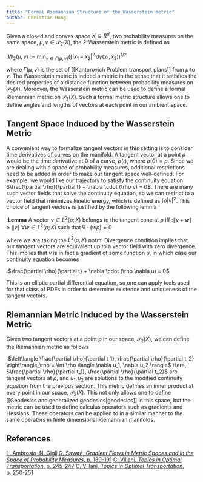 ```yaml
---
title: "Formal Riemannian Structure of the Wasserstein metric"
author: Christian Hong
---
```


Given a closed and convex space $X \subseteq R^d$, two probability measures on the same space, $\mu, \nu \in \mathcal{P}_2(X)$, the 2-Wasserstein metric is defined as

:$W_2(\mu, \nu) := \min_{\gamma \in \Gamma(\mu, \nu)} \left( \int |x_1 - x_2|^2 \, d\gamma(x_1, x_2) \right)^{1/2}$

where $\Gamma(\mu, \nu)$ is the set of \[\[Kantorovich Problem\|transport plans\]\] from $\mu$ to $\nu$. The Wasserstein metric is indeed a metric in the sense that it satisfies the desired properties of a distance function between probability measures on $\mathcal{P}_2(X)$. Moreover, the Wasserstein metric can be used to define a formal Riemannian metric on $\mathcal{P}_2(X)$. Such a formal metric structure allows one to define angles and lengths of vectors at each point in our ambient space.

## Tangent Space Induced by the Wasserstein Metric

A convenient way to formalize tangent vectors in this setting is to consider time derivatives of curves on the manifold. A tangent vector at a point $\rho$ would be the time derivative at 0 of a curve, $\rho(t)$, where $\rho(0) = \rho$<ref name="Villani1"/>. Since we are dealing with a space of probability measures, additional restrictions need to be added in order to make our tangent space well-defined. For example, we would like our trajectory to satisfy the continuity equation $\frac{\partial \rho}{\partial t} + \nabla \cdot (\rho v) = 0$. There are many such vector fields that solve the continuity equation, so we can restrict to a vector field that minimizes kinetic energy, which is defined as $\int \rho|v|^2$. This choice of tangent vectors is justified by the following lemma

:**Lemma**<ref name="Ambrosio, Gigli, Savaré"/> A vector $v \in L^2(\rho; X)$ belongs to the tangent cone at $\rho$ iff :$\lVert v + w \rVert \ge \lVert v \rVert \; \forall w \in L^2(\rho; X) \; \mbox{such that} \; \nabla \cdot (w\rho) = 0$

where we are taking the $L^2(\rho, X)$ norm. Divergence condition implies that our tangent vectors are equivalent up to a vector field with zero divergence. This implies that $v$ is in fact a gradient of some function $u$, in which case our continuity equation becomes

:$\frac{\partial \rho}{\partial t} + \nabla \cdot (\rho \nabla u) = 0$<ref name="Villani1"/>

This is an elliptic partial differential equation, so one can apply tools used for that class of PDEs in order to determine existence and uniqueness of the tangent vectors.

## Riemannian Metric Induced by the Wasserstein Metric

Given two tangent vectors at a point $\rho$ in our space, $\mathcal{P}_2(X)$, we can define the Riemannian metric as follows

:$\left\langle \frac{\partial \rho}{\partial t_1}, \frac{\partial \rho}{\partial t_2} \right\rangle_\rho = \int \rho \langle \nabla u_1, \nabla u_2 \rangle$<ref name="Villani2" /> Here, $\frac{\partial \rho}{\partial t_1}, \frac{\partial \rho}{\partial t_2}$ are tangent vectors at $\rho$, and $u_1, u_2$ are solutions to the modified continuity equation from the previous section. This metric defines an inner product at every point in our space, $\mathcal{P}_2(X)$. This not only allows one to define \[\[Geodesics and generalized geodesics\|geodesics\]\] in this space, but the metric can be used to define calculus operators such as gradients and Hessians. These operators can be applied to in a similar manner to the same operators in finite dimensional Riemannian manifolds.

## References

<references> <ref name="Ambrosio, Gigli, Savaré ">[L. Ambrosio, N. Gigli,G. Savaré, *Gradient Flows in Metric Spaces and in the Space of Probability Measures*, p. 189-191](https://link.springer.com/content/pdf/10.1007%2Fb137080.pdf)</ref> <ref name="Villani1">[C. Villani, *Topics in Optimal Transportation*, p. 245-247](https://people.math.gatech.edu/~gangbo/Cedric-Villani.pdf)</ref> <ref name="Villani2">[C. Villani, *Topics in Optimal Transportation*, p. 250-251](https://people.math.gatech.edu/~gangbo/Cedric-Villani.pdf)</ref> </references>
